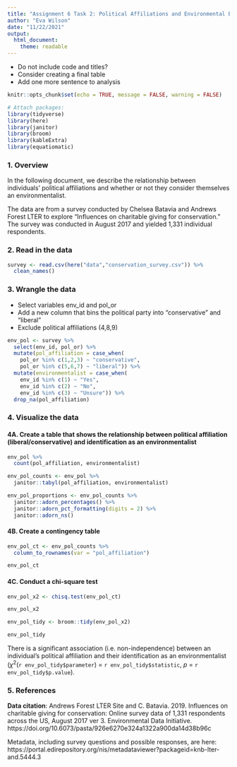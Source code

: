 ```yaml
---
title: "Assignment 6 Task 2: Political Affiliations and Environmental Beliefs"
author: "Eva Wilson"
date: "11/22/2021"
output: 
  html_document: 
    theme: readable
---
```


- Do not include code and titles?
- Consider creating a final table 
- Add one more sentence to analysis

```r
knitr::opts_chunk$set(echo = TRUE, message = FALSE, warning = FALSE)

# Attach packages:
library(tidyverse)
library(here)
library(janitor)
library(broom)
library(kableExtra)
library(equatiomatic)
```

### 1. Overview 

In the following document, we describe the relationship between individuals' political affiliations and whether or not they consider themselves an environmentalist. 

The data are from a survey conducted by Chelsea Batavia and Andrews Forest LTER to explore "Influences on charitable giving for conservation." The survey was conducted in August 2017 and yielded 1,331 individual respondents.

### 2. Read in the data 

```r
survey <- read.csv(here("data","conservation_survey.csv")) %>% 
  clean_names()
```

### 3. Wrangle the data 

- Select variables env_id and pol_or
- Add a new column that bins the political party into "conservative" and "liberal"
- Exclude political affiliations (4,8,9)
```r
env_pol <- survey %>% 
  select(env_id, pol_or) %>% 
  mutate(pol_affiliation = case_when(
    pol_or %in% c(1,2,3) ~ "conservative",
    pol_or %in% c(5,6,7) ~ "liberal")) %>% 
  mutate(environmentalist = case_when(
    env_id %in% c(1) ~ "Yes",
    env_id %in% c(2) ~ "No",
    env_id %in% c(3) ~ "Unsure")) %>% 
  drop_na(pol_affiliation)
```

### 4. Visualize the data 

#### 4A. Create a table that shows the relationship between political affiliation (liberal/conservative) and identification as an environmentalist

```r
env_pol %>% 
  count(pol_affiliation, environmentalist)

env_pol_counts <- env_pol %>% 
  janitor::tabyl(pol_affiliation, environmentalist)

env_pol_proportions <- env_pol_counts %>%
  janitor::adorn_percentages() %>%
  janitor::adorn_pct_formatting(digits = 2) %>% 
  janitor::adorn_ns()
```

#### 4B. Create a contingency table 

```r
env_pol_ct <- env_pol_counts %>% 
  column_to_rownames(var = "pol_affiliation")

env_pol_ct
```

#### 4C. Conduct a chi-square test 

```r
env_pol_x2 <- chisq.test(env_pol_ct)

env_pol_x2

env_pol_tidy <- broom::tidy(env_pol_x2)

env_pol_tidy
```

There is a significant association (i.e. non-independence) between an individual's political affiliation and their identification as an environmentalist ($\chi$^2^(`r env_pol_tidy$parameter`) = `r env_pol_tidy$statistic`, *p* = `r env_pol_tidy$p.value`). 

### 5. References

**Data citation**: Andrews Forest LTER Site and C. Batavia. 2019. Influences on charitable giving for conservation: Online survey data of 1,331 respondents across the US, August 2017 ver 3. Environmental Data Initiative. https://doi.org/10.6073/pasta/926e6270e324a1322a900da14d38b96c

Metadata, including survey questions and possible responses, are here: https://portal.edirepository.org/nis/metadataviewer?packageid=knb-lter-and.5444.3
